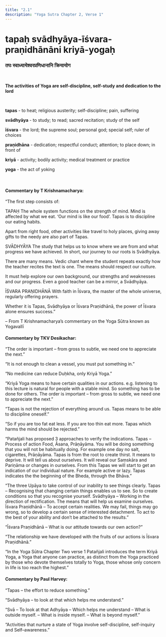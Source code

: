 ```yaml
---
title: "2.1"
description: "Yoga Sutra Chapter 2, Verse 1"
---
```


# tapaḥ svādhyāya-īśvara-praṇidhānāni kriyā-yogaḥ

### तपः स्वाध्यायेश्वरप्रणिधानानि क्रियायोग

<br />

**The activities of Yoga are self-discipline, self-study and dedication to the lord**

<br />

**tapas** - to heat; religious austerity; self-discipline; pain, suffering <br />

**svādhyāya** - to study; to read; sacred recitation; study of the self <br />

**īśvara** - the lord; the supreme soul; personal god; special self; ruler of choices <br />

**praṇidhāna** - dedication; respectful conduct; attention; to place down; in front of <br />

**kriyā** - activity; bodily activity; medical treatment or practice <br />

**yoga** - the act of yoking

<br />

#### Commentary by T Krishnamacharya:

“The first step consists of:

TAPAḤ
The whole system functions on the strength of mind.
Mind is affected by what we eat.
‘Our mind is like our food‘.
Tapas is to discipline our eating habits.

Apart from right food, other activities like travel to holy places,
giving away gifts to the needy are also part of Tapas.

SVĀDHYĀYA
The study that helps us to know where we are from and what progress we have achieved.
In short, our journey to our roots is Svādhyāya.

There are many means. Vedic chant where the student
repeats exactly how the teacher recites the text is one.
The means should respect our culture.

It must help explore our own background,
our strengths and weaknesses and our progress.
Even a good teacher can be a mirror, a Svādhyāya.

ĪŚVARA PRAṆIDHĀNĀ
With faith in Īśvara,
the master of the whole universe,
regularly offering prayers.

Whether it is Tapas, Svādhyāya or Īśvara Praṇidhānā,
the power of Īśvara alone ensures success.”

– From T Krishnamacharya’s commentary on the Yoga Sūtra known as Yogavallī

#### Commentary by TKV Desikachar:

“The order is important
– from gross to subtle,
we need one to appreciate the next.”

“It is not enough to clean a vessel,
you must put something in.”

“No medicine can reduce Duḥkha,
only Kriyā Yoga.”

“Kriyā Yoga means to have certain qualities in our actions.
e.g. listening to this lecture
is natural for people with a stable mind.
So something has to be done for others.
The order is important
– from gross to subtle,
we need one to appreciate the next.”

“Tapas is not the rejection of everything around us.
Tapas means to be able to discipline oneself.”

“So if you are too fat eat less.
If you are too thin eat more.
Tapas which harms the mind should be rejected.”

“Patañjali has proposed 3 approaches to verify the indications.
Tapas – Process of action
Food, Āsana, Prāṇāyāma.
You will be doing something that you will not be habitually doing.
For example one day no salt, cigarettes, Prāṇāyāma.
Tapas is from the root to create thirst.
It means to deprive.
It will tell us about ourselves.
It will reveal our Saṃskāra and Pariṇāma or changes in ourselves.
From this Tapas we will start to get an indication of our individual nature.
For example active or lazy.
Tapas indicates the the beginning of the Bheda, through the Bhāva.”

“The three Upāya to take control of our inability to see things clearly.
Tapas –
Recognising that changing certain things enables us to see.
So to create conditions so that you recognise yourself.
Svādhyāya –
Working in the direction of rectification.
The means that will help us examine ourselves.
Īśvara Praṇidhānā –
To accept certain realities.
We may fail, things may go wrong,
so to develop a certain sense of interested detachment.
To act to the best of your ability and don’t be attached to the results.”

“Īśvara Praṇidhānā –
What is our attitude towards our own action?”

“The relationship we have developed with the fruits of our actions is Īśvara Praṇidhānā.”

“In the Yoga Sūtra Chapter Two verse 1 Patañjali introduces the term Kriyā Yoga,
a Yoga that anyone can practice,
as distinct from the Yoga practiced by those who devote themselves totally to Yoga,
those whose only concern in life is too reach the highest.”

#### Commentary by Paul Harvey:

“Tapas – the effort to reduce something.”

“Svādhyāya – to look at that which helps me understand.”

“Svā – To look at that
Adhyāya – Which helps me understand
– What is outside myself.
– What is inside myself.
– What is beyond myself.”

“Activities that nurture a state of Yoga involve
self-discipline, self-inquiry and Self–awareness.”
